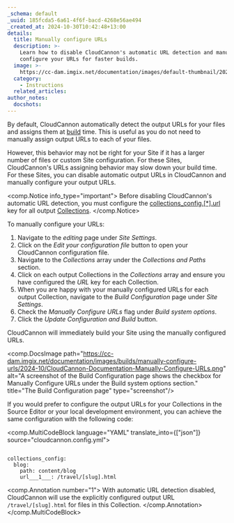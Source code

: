 ```yaml
---
_schema: default
_uuid: 185fcda5-6a61-4f6f-bacd-4268e56ae494
_created_at: 2024-10-30T10:42:48+13:00
details:
  title: Manually configure URLs
  description: >-
    Learn how to disable CloudCannon's automatic URL detection and manually
    configure your URLs for faster builds.
  image: >-
    https://cc-dam.imgix.net/documentation/images/default-thumbnail/2023-Q4/CloudCannon-Documentation-Thumbnail.png
  category:
    - Instructions
  related_articles:
author_notes:
  docshots:
---
```

By default, CloudCannon automatically detect the output URLs for your files and assigns them at [build](/documentation/articles/what-is-a-site-build/) time. This is useful as you do not need to manually assign output URLs to each of your files.

However, this behavior may not be right for your Site if it has a larger number of files or custom Site configuration. For these Sites, CloudCannon's URLs assigning behavior may slow down your build time. For these Sites, you can disable automatic output URLs in CloudCannon and manually configure your output URLs.

<comp.Notice info_type="important">
  Before disabling CloudCannon's automatic URL detection, you must configure the [collections\_config.\[\*\].url](/documentation/articles/collections-reference/#url) key for all output [Collections](/documentation/articles/what-is-a-collection/).
</comp.Notice>

To manually configure your URLs:

1. Navigate to the *editing* page under *Site Settings*.
2. Click on the *Edit your configuration file* button to open your CloudCannon configuration file.
3. Navigate to the *Collections* array under the *Collections and Paths* section.
4. Click on each output Collections in the *Collections* array and ensure you have configured the *URL* key for each Collection.
5. When you are happy with your manually configured URLs for each output Collection, navigate to the *Build Configuration* page under *Site Settings*.
6. Check the *Manually Configure URLs* flag under *Build system options*.
7. Click the *Update Configuration and Build* button.

CloudCannon will immediately build your Site using the manually configured URLs.

<comp.DocsImage path="https://cc-dam.imgix.net/documentation/images/builds/manually-configure-urls/2024-10/CloudCannon-Documentation-Manually-Configure-URLs.png" alt="A screenshot of the Build Configuration page shows the checkbox for Manually Configure URLs under the Build system options section." title="The Build Configuration page" type="screenshot"/>

If you would prefer to configure the output URLs for your Collections in the Source Editor or your local development environment, you can achieve the same configuration with the following code:

<comp.MultiCodeBlock language="YAML" translate_into={["json"]} source="cloudcannon.config.yml">
``````````

collections_config:
  blog:
    path: content/blog
    url___1___: /travel/[slug].html

``````````
<comp.Annotation number="1">
  With automatic URL detection disabled, CloudCannon will use the explicitly configured output URL `/travel/[slug].html` for files in this Collection.
</comp.Annotation>
</comp.MultiCodeBlock>